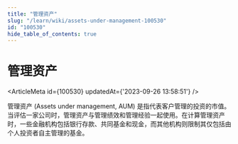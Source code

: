 ```yaml
---
title: "管理资产"
slug: "/learn/wiki/assets-under-management-100530"
id: "100530"
hide_table_of_contents: true
---
```



# 管理资产

<ArticleMeta id={100530} updatedAt={'2023-09-26 13:58:51'} />
<div className='border-solid border-b border-t-0 my-4 border-[var(--ifm-color-gray-300)]' />

管理资产 (Assets under management, AUM) 是指代表客户管理的投资的市值。当评估一家公司时，管理资产与管理绩效和管理经验一起使用。在计算管理资产时，一些金融机构包括银行存款、共同基金和现金，而其他机构则限制其仅包括由个人投资者自主管理的基金。
